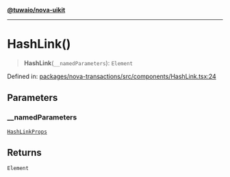 [**@tuwaio/nova-uikit**](../../../README.md)

***

# HashLink()

> **HashLink**(`__namedParameters`): `Element`

Defined in: [packages/nova-transactions/src/components/HashLink.tsx:24](https://github.com/TuwaIO/nova-uikit/blob/7f0ff6ef37314bbc0683c9566de3b0a1bfe718dc/packages/nova-transactions/src/components/HashLink.tsx#L24)

## Parameters

### \_\_namedParameters

[`HashLinkProps`](../type-aliases/HashLinkProps.md)

## Returns

`Element`

